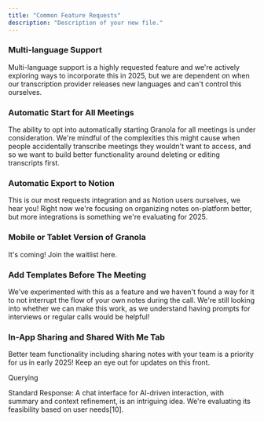 ```yaml
---
title: "Common Feature Requests"
description: "Description of your new file."
---
```


### &#xA;&#xA;Multi-language Support

Multi-language support is a highly requested feature and we're actively exploring ways to incorporate this in 2025, but we are dependent on when our transcription provider releases new languages and can't control this ourselves.&#x20;


### Automatic Start for All Meetings

The ability to opt into automatically starting Granola for all meetings is under consideration. We're mindful of the complexities this might cause when people accidentally transcribe meetings they wouldn't want to access, and so we want to build better functionality around deleting or editing transcripts first.&#x20;


### Automatic Export to Notion

This is our most requests integration and as Notion users ourselves, we hear you! Right now we're focusing on organizing notes on-platform better, but more integrations is something we're evaluating for 2025.&#x20;

### Mobile or Tablet Version of Granola

It's coming! Join the waitlist here.&#x20;

### **Add Templates Before The Meeting**

We've experimented with this as a feature and we haven't found a way for it to not interrupt the flow of your own notes during the call. We're still looking into whether we can make this work, as we understand having prompts for interviews or regular calls would be helpful!

### In-App Sharing and Shared With Me Tab

Better team functionality including sharing notes with your team is a priority for us in early 2025! Keep an eye out for updates on this front.&#x20;

Querying&#x20;



Standard Response: A chat interface for AI-driven interaction, with summary and context refinement, is an intriguing idea. We're evaluating its feasibility based on user needs\[10].